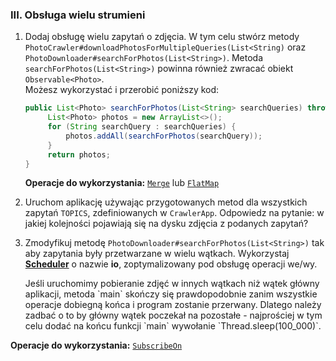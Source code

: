 
### III. Obsługa wielu strumieni

1. Dodaj obsługę wielu zapytań o zdjęcia. W tym celu stwórz metody `PhotoCrawler#downloadPhotosForMultipleQueries(List<String)` oraz `PhotoDownloader#searchForPhotos(List<String>)`. 
   Metoda `searchForPhotos(List<String>)` powinna również zwracać obiekt `Observable<Photo>`.   
   Możesz wykorzystać i przerobić poniższy kod:

   ```java
   public List<Photo> searchForPhotos(List<String> searchQueries) throws IOException {
   		List<Photo> photos = new ArrayList<>();
   		for (String searchQuery : searchQueries) {
   			photos.addAll(searchForPhotos(searchQuery));
   		}
   		return photos;
   }
   ```
    **Operacje do wykorzystania:** [`Merge`](http://reactivex.io/documentation/operators/merge.html) lub [`FlatMap`](http://reactivex.io/documentation/operators/flatmap.html)

2. Uruchom aplikację używając przygotowanych metod dla wszystkich zapytań `TOPICS`, zdefiniowanych w `CrawlerApp`. Odpowiedz na pytanie: w jakiej kolejności pojawiają się na dysku zdjęcia z podanych zapytań?

3. Zmodyfikuj metodę `PhotoDownloader#searchForPhotos(List<String>)` tak aby zapytania były przetwarzane w wielu wątkach. Wykorzystaj [**Scheduler**](http://reactivex.io/documentation/scheduler.html) o nazwie **io**, zoptymalizowany pod obsługę operacji we/wy.

    <Callout>
	Jeśli uruchomimy pobieranie zdjęć w innych wątkach niż wątek główny aplikacji, metoda `main` skończy się prawdopodobnie zanim wszystkie operacje dobiegną końca i program zostanie przerwany. Dlatego należy zadbać o to by główny wątek poczekał na pozostałe - najprościej w tym celu dodać na końcu funkcji `main` wywołanie `Thread.sleep(100_000)`.
	</Callout>

  **Operacje do wykorzystania:** [`SubscribeOn`](http://reactivex.io/documentation/operators/subscribeon.html)
